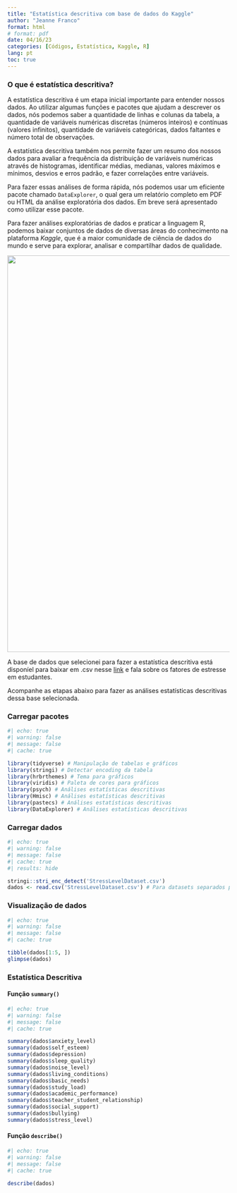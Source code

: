 ---
title: "Estatística descritiva com base de dados do Kaggle"
author: "Jeanne Franco"
format: html 
# format: pdf
date: 04/16/23
categories: [Códigos, Estatística, Kaggle, R]
lang: pt
toc: true
---

### O que é estatística descritiva?

A estatística descritiva é um etapa inicial importante para entender nossos dados. Ao utilizar algumas funções e pacotes que ajudam a descrever os dados, nós podemos saber a quantidade de linhas e colunas da tabela, a quantidade de variáveis numéricas discretas (números inteiros) e contínuas (valores infinitos), quantidade de variáveis categóricas, dados faltantes e número total de observações.

A estatística descritiva também nos permite fazer um resumo dos nossos dados para avaliar a frequência da distribuição de variáveis numéricas através de histogramas, identificar médias, medianas, valores máximos e mínimos, desvios e erros padrão, e fazer correlações entre variáveis.

Para fazer essas análises de forma rápida, nós podemos usar um eficiente pacote chamado `DataExplorer`, o qual gera um relatório completo em PDF ou HTML da análise exploratória dos dados. Em breve será apresentado como utilizar esse pacote.

Para fazer análises exploratórias de dados e praticar a linguagem R, podemos baixar conjuntos de dados de diversas áreas do conhecimento na plataforma *Kaggle*, que é a maior comunidade de ciência de dados do mundo e serve para explorar, analisar e compartilhar dados de qualidade.

[![](kaggle.png){fig-align="center" width="900"}](https://www.endtoend.ai/tutorial/how-to-download-kaggle-datasets-on-ubuntu/)

A base de dados que selecionei para fazer a estatística descritiva está disponíel para baixar em .csv nesse [link](https://www.kaggle.com/datasets/rxnach/student-stress-factors-a-comprehensive-analysis) e fala sobre os fatores de estresse em estudantes.

Acompanhe as etapas abaixo para fazer as análises estatísticas descritivas dessa base selecionada.

### Carregar pacotes

```{r}
#| echo: true
#| warning: false
#| message: false
#| cache: true

library(tidyverse) # Manipulação de tabelas e gráficos
library(stringi) # Detectar encoding da tabela
library(hrbrthemes) # Tema para gráficos
library(viridis) # Paleta de cores para gráficos
library(psych) # Análises estatísticas descritivas
library(Hmisc) # Análises estatísticas descritivas
library(pastecs) # Análises estatísticas descritivas
library(DataExplorer) # Análises estatísticas descritivas
```

### Carregar dados

```{r}
#| echo: true
#| warning: false
#| message: false
#| cache: true
#| results: hide

stringi::stri_enc_detect('StressLevelDataset.csv')
dados <- read.csv('StressLevelDataset.csv') # Para datasets separados por ",".
```

### Visualização de dados

```{r}
#| echo: true
#| warning: false
#| message: false
#| cache: true

tibble(dados[1:5, ])
glimpse(dados)
```

### Estatística Descritiva

#### Função `summary()`

```{r}
#| echo: true
#| warning: false
#| message: false
#| cache: true

summary(dados$anxiety_level)
summary(dados$self_esteem)
summary(dados$depression)
summary(dados$sleep_quality)
summary(dados$noise_level)
summary(dados$living_conditions)
summary(dados$basic_needs)
summary(dados$study_load)
summary(dados$academic_performance)
summary(dados$teacher_student_relationship)
summary(dados$social_support)
summary(dados$bullying)
summary(dados$stress_level)
```

#### Função `describe()`

```{r}
#| echo: true
#| warning: false
#| message: false
#| cache: true

describe(dados)
```
